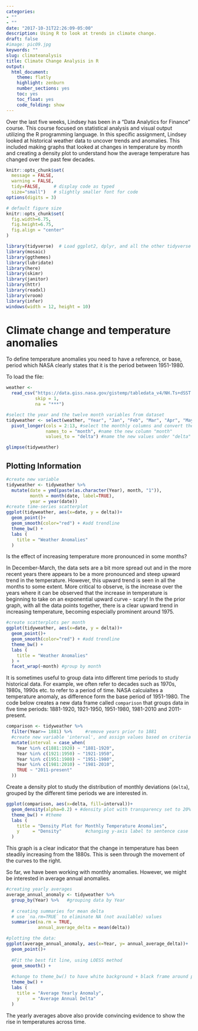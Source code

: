 ```yaml
---
categories:
- ""
- ""
date: "2017-10-31T22:26:09-05:00"
description: Using R to look at trends in climate change.
draft: false
#image: pic09.jpg
keywords: ""
slug: climateanalysis
title: Climate Change Analysis in R
output:
  html_document:
    theme: flatly
    highlight: zenburn
    number_sections: yes
    toc: yes
    toc_float: yes
    code_folding: show
---
```


Over the last five weeks, Lindsey has been in a "Data Analytics for Finance" course. This course focused on statistical analysis and visual output utilizing the R programming language. In this specific assignment, Lindsey looked at historical weather data to uncover trends and anomalies. This included making graphs that looked at changes in temperature by month and creating a density plot to understand how the average temperature has changed over the past few decades.


```r
knitr::opts_chunk$set(
  message = FALSE, 
  warning = FALSE, 
  tidy=FALSE,     # display code as typed
  size="small")   # slightly smaller font for code
options(digits = 3)

# default figure size
knitr::opts_chunk$set(
  fig.width=6.75, 
  fig.height=6.75,
  fig.align = "center"
)
```

```r
library(tidyverse)  # Load ggplot2, dplyr, and all the other tidyverse packages
library(mosaic)
library(ggthemes)
library(lubridate)
library(here)
library(skimr)
library(janitor)
library(httr)
library(readxl)
library(vroom)
library(infer)
windows(width = 12, height = 10)
```

# Climate change and temperature anomalies 

To define temperature anomalies you need to have a reference, or base, period which NASA clearly states that it is the period between 1951-1980.

To load the file:

```r

weather <- 
  read_csv("https://data.giss.nasa.gov/gistemp/tabledata_v4/NH.Ts+dSST.csv", 
           skip = 1, 
           na = "***")

```


```r

#select the year and the twelve month variables from dataset
tidyweather <- select(weather, "Year", "Jan", "Feb", "Mar", "Apr", "May", "Jun", "Jul", "Aug", "Sep", "Oct", "Nov", "Dec") %>% 
  pivot_longer(cols = 2:13, #select the monthly columns and convert the data frame from 'wide' to 'long' format
               names_to = "month", #name the new column "month"
               values_to = "delta") #name the new values under "delta"

glimpse(tidyweather)

```

## Plotting Information


```r

#create new variable
tidyweather <- tidyweather %>%
  mutate(date = ymd(paste(as.character(Year), month, "1")),
         month = month(date, label=TRUE),
         year = year(date))
#create time-series scatterplot
ggplot(tidyweather, aes(x=date, y = delta))+
  geom_point()+
  geom_smooth(color="red") + #add trendline
  theme_bw() +
  labs (
    title = "Weather Anomalies"
  )

```

Is the effect of increasing temperature more pronounced in some months? 

In December-March, the data sets are a bit more spread out and in the more recent years there appears to be a more pronounced and steep upward trend in the temperature. However, this upward trend is seen in all the months to some extent. More critical to observe, is the increase over the years where it can be observed that the increase in temperature is beginning to take on an exponential upward curve - scary! In the the prior graph, with all the data points together, there is a clear upward trend in increasing temperature, becoming especially prominent around 1975.

```r

#create scatterplots per month
ggplot(tidyweather, aes(x=date, y = delta))+
  geom_point()+
  geom_smooth(color="red") + #add trendline
  theme_bw() +
  labs (
    title = "Weather Anomalies"
  ) +
  facet_wrap(~month) #group by month

```

It is sometimes useful to group data into different time periods to study historical data. For example, we often refer to decades such as 1970s, 1980s, 1990s etc. to refer to a period of time. NASA calcuialtes a temperature anomaly, as difference form the base period of 1951-1980. The code below creates a new data frame called `comparison` that groups data in five time periods: 1881-1920, 1921-1950, 1951-1980, 1981-2010 and 2011-present.

```r

comparison <- tidyweather %>% 
  filter(Year>= 1881) %>%     #remove years prior to 1881
  #create new variable 'interval', and assign values based on criteria below:
  mutate(interval = case_when(
    Year %in% c(1881:1920) ~ "1881-1920",
    Year %in% c(1921:1950) ~ "1921-1950",
    Year %in% c(1951:1980) ~ "1951-1980",
    Year %in% c(1981:2010) ~ "1981-2010",
    TRUE ~ "2011-present"
  ))

```

Create a density plot to study the distribution of monthly deviations (`delta`), grouped by the different time periods we are interested in. 

```r

ggplot(comparison, aes(x=delta, fill=interval))+
  geom_density(alpha=0.2) + #density plot with transparency set to 20%
  theme_bw() + #theme
  labs (
    title = "Density Plot for Monthly Temperature Anomalies",
    y     = "Density"         #changing y-axis label to sentence case
  )

```
This graph is a clear indicator that the change in temperature has been steadily increasing from the 1880s. This is seen through the movement of the curves to the right.


So far, we have been working with monthly anomalies. However, we might be interested in average annual anomalies. 

```r

#creating yearly averages
average_annual_anomaly <- tidyweather %>% 
  group_by(Year) %>%   #grouping data by Year
  
  # creating summaries for mean delta 
  # use `na.rm=TRUE` to eliminate NA (not available) values 
  summarise(na.rm = TRUE, 
            annual_average_delta = mean(delta)) 

#plotting the data:
ggplot(average_annual_anomaly, aes(x=Year, y= annual_average_delta))+
  geom_point()+
  
  #Fit the best fit line, using LOESS method
  geom_smooth() +
  
  #change to theme_bw() to have white background + black frame around plot
  theme_bw() +
  labs (
    title = "Average Yearly Anomaly",
    y     = "Average Annual Delta"
  )                         

```
The yearly averages above also provide convincing evidence to show the rise in temperatures across time.